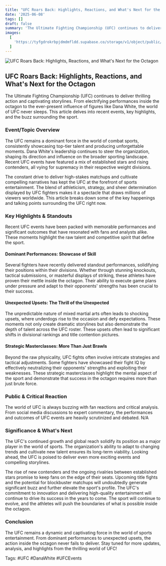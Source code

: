 ```yaml
---
title: "UFC Roars Back: Highlights, Reactions, and What's Next for the Octagon"
date: '2025-06-08'
tags: []
draft: false
summary: 'The Ultimate Fighting Championship (UFC) continues to deliver thrilling action and captivating storylines. From electrifying performances inside the octagon to the ever-present influence of figures like Dana White, the world of UFC never sleeps. This article delves into recent events, key highlights, and the buzz surrounding the sport.'
images:
  [
    'https://tyfgdrokrbpjdmdmfldd.supabase.co/storage/v1/object/public/image/2025-06-08-00-04-46-333-04-00.jpg',
  ]
---
```


![UFC Roars Back: Highlights, Reactions, and What's Next for the Octagon](https://tyfgdrokrbpjdmdmfldd.supabase.co/storage/v1/object/public/image/2025-06-08-00-04-46-333-04-00.jpg)

## UFC Roars Back: Highlights, Reactions, and What's Next for the Octagon

The Ultimate Fighting Championship (UFC) continues to deliver thrilling action and captivating storylines. From electrifying performances inside the octagon to the ever-present influence of figures like Dana White, the world of UFC never sleeps. This article delves into recent events, key highlights, and the buzz surrounding the sport.

### Event/Topic Overview

The UFC remains a dominant force in the world of combat sports, consistently showcasing top-tier talent and producing unforgettable moments. Dana White's leadership continues to steer the organization, shaping its direction and influence on the broader sporting landscape. Recent UFC events have featured a mix of established stars and rising contenders, all vying for supremacy in their respective weight divisions.

The constant drive to deliver high-stakes matchups and cultivate compelling narratives has kept the UFC at the forefront of sports entertainment. The blend of athleticism, strategy, and sheer determination displayed by UFC fighters makes it a spectacle that draws millions of viewers worldwide. This article breaks down some of the key happenings and talking points surrounding the UFC right now.

### Key Highlights & Standouts

Recent UFC events have been packed with memorable performances and significant outcomes that have resonated with fans and analysts alike. These moments highlight the raw talent and competitive spirit that define the sport.

#### Dominant Performances: Showcase of Skill

Several fighters have recently delivered standout performances, solidifying their positions within their divisions. Whether through stunning knockouts, tactical submissions, or masterful displays of striking, these athletes have proven their mettle inside the octagon. Their ability to execute game plans under pressure and adapt to their opponents' strengths has been crucial to their success.

#### Unexpected Upsets: The Thrill of the Unexpected

The unpredictable nature of mixed martial arts often leads to shocking upsets, where underdogs rise to the occasion and defy expectations. These moments not only create dramatic storylines but also demonstrate the depth of talent across the UFC roster. These upsets often lead to significant shifts in divisional rankings and title contention pictures.

#### Strategic Masterclasses: More Than Just Brawls

Beyond the raw physicality, UFC fights often involve intricate strategies and tactical adjustments. Some fighters have showcased their fight IQ by effectively neutralizing their opponents' strengths and exploiting their weaknesses. These strategic masterclasses highlight the mental aspect of the sport and demonstrate that success in the octagon requires more than just brute force.

### Public & Critical Reaction

The world of UFC is always buzzing with fan reactions and critical analysis. From social media discussions to expert commentary, the performances and outcomes of UFC events are heavily scrutinized and debated. N/A

### Significance & What's Next

The UFC's continued growth and global reach solidify its position as a major player in the world of sports. The organization's ability to adapt to changing trends and cultivate new talent ensures its long-term viability. Looking ahead, the UFC is poised to deliver even more exciting events and compelling storylines.

The rise of new contenders and the ongoing rivalries between established stars promise to keep fans on the edge of their seats. Upcoming title fights and the potential for blockbuster matchups will undoubtedly generate significant buzz and further elevate the sport's profile. The UFC's commitment to innovation and delivering high-quality entertainment will continue to drive its success in the years to come. The sport will continue to evolve, and the athletes will push the boundaries of what is possible inside the octagon.

### Conclusion

The UFC remains a dynamic and captivating force in the world of sports entertainment. From dominant performances to unexpected upsets, the action inside the octagon never fails to deliver. Stay tuned for more updates, analysis, and highlights from the thrilling world of UFC!

Tags: #UFC #DanaWhite #UFCEvents

